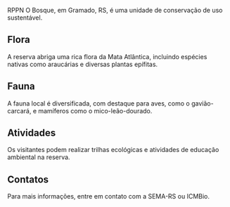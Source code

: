 RPPN O Bosque, em Gramado, RS, é uma unidade de conservação de uso sustentável.

## Flora

A reserva abriga uma rica flora da Mata Atlântica, incluindo espécies nativas como araucárias e diversas plantas epífitas.

## Fauna

A fauna local é diversificada, com destaque para aves, como o gavião-carcará, e mamíferos como o mico-leão-dourado.

## Atividades

Os visitantes podem realizar trilhas ecológicas e atividades de educação ambiental na reserva.

## Contatos

Para mais informações, entre em contato com a SEMA-RS ou ICMBio.